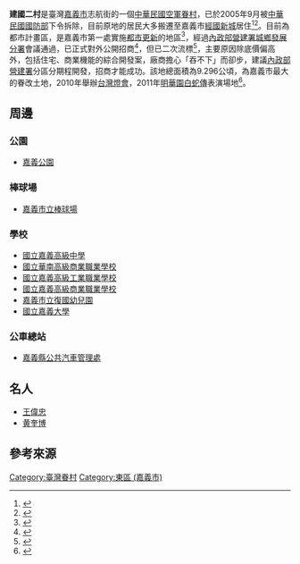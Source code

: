<!--{{Unreferenced|time=2013-08-12T14:21:30+00:00}}-->{{refimprove|time=2015-12-11}}
{{coord|23|28|41|N|120|27|41|E|display=title}}
'''建國二村'''是臺灣[[嘉義市|嘉義市]]志航街的一個[[中華民國空軍|中華民國空軍]][[眷村|眷村]]，已於2005年9月被[[中華民國國防部|中華民國國防部]]下令拆除，目前原地的居民大多搬遷至嘉義市[[經國新城|經國新城]]居住<ref>{{cite web |url= http://lov.vac.gov.tw/village/Content.aspx?i=131&c=2 |title= 憶:嘉義市「建國二村」之眷村生活 |author= 陳小鯨 |work= 〈巡回流失的足跡〉 |publisher= [[中華民國國軍退除役官兵輔導委員會|中華民國國軍退除役官兵輔導委員會]]嘉義榮民服務處 |accessdate= 2015-12-11 |archive-date= 2016-08-31 |archive-url= https://web.archive.org/web/20160831203023/http://lov.vac.gov.tw/village/Content.aspx?i=131&c=2 |dead-url= no }}</ref><ref>{{cite web |url= http://lov.vac.gov.tw/village/Content.aspx?i=161&c=2 |title= 『再話眷村』（嘉義市建國二村） |author= 李緒欣 |work= 〈巡回流失的足跡〉 |publisher= 中華民國國軍退除役官兵輔導委員會嘉義榮民服務處 |accessdate= 2015-12-11 |archive-date= 2016-08-31 |archive-url= https://web.archive.org/web/20160831204223/http://lov.vac.gov.tw/village/Content.aspx?i=161&c=2 |dead-url= no }}</ref>。目前為都市計畫區，是嘉義市第一處實施[[都市更新|都市更新]]的地區<ref>{{cite web|url=http://www.chiayi.gov.tw/web/urban/files/201108251108361.pdf|format=[[PDF|PDF]]|title=擬定嘉義市都市計畫（建國二村附近地區）土地使用分區管制要點說明書|author=|work=|publisher=嘉義市政府|date=2005-09-01|accessdate=2015-12-11|deadurl=bot: unknown|archiveurl=https://web.archive.org/web/20151222085724/http://www.chiayi.gov.tw/web/urban/files/201108251108361.pdf|archivedate=2015年12月22日|df=}}</ref>，經過[[內政部營建署城鄉發展分署|內政部營建署城鄉發展分署]]會議通過，已正式對外公開招商<ref>{{cite web| url= https://www.chinatimes.com/newspapers/20190509000641-260107?chdtv|title= 公設用地檢討 嘉市將變更31處 |date=2019-05-09|accessdate=2019-05-09}}</ref>，但已二次流標<ref>{{cite web| url= https://news.housefun.com.tw/news/article/22366961300.html| title= 吞不下　建國二村開發案再流標| date= 2014-04-08| accessdate= 2015-12-11| archive-date= 2014-04-11| archive-url= https://web.archive.org/web/20140411211330/http://news.housefun.com.tw/news/article/22366961300.html| dead-url= no}}</ref>，主要原因除底價偏高外，包括住宅、商業機能的綜合開發案，廠商擔心「吞不下」而卻步，建議[[內政部營建署|內政部營建署]]分區分期程開發，招商才能成功。該地總面積為9.296公頃，為嘉義市最大的眷改土地，2010年舉辦[[台灣燈會|台灣燈會]]，2011年[[明華園|明華園]][[白蛇傳|白蛇傳]]表演場地<ref>{{cite web |url= http://www.chiayi.gov.tw/2011web/02_news/02_detail.aspx?rid=40167 |title= 嘉義市建國二村都市計畫 市府北上招商 創造就業機會 |author= 嘉義市政府工務處 |work=  |publisher= 嘉義市政府 |date= 2013-10-15 |accessdate= 2015-12-11 |archive-date= 2016-03-05 |archive-url= https://web.archive.org/web/20160305011750/http://www.chiayi.gov.tw/2011web/02_news/02_detail.aspx?rid=40167 |dead-url= no }}</ref>。

== 周邊 ==

=== 公園 ===
*[[嘉義公園|嘉義公園]]

=== 棒球場 ===
*[[嘉義市立棒球場|嘉義市立棒球場]]

===學校===
*[[國立嘉義高級中學|國立嘉義高級中學]]
*[[國立華南高級商業職業學校|國立華南高級商業職業學校]]
*[[國立嘉義高級工業職業學校|國立嘉義高級工業職業學校]]
*[[國立嘉義高級商業職業學校|國立嘉義高級商業職業學校]]
*[[嘉義市立復國幼兒園|嘉義市立復國幼兒園]]
*[[國立嘉義大學|國立嘉義大學]]

=== 公車總站 ===
*[[嘉義縣公共汽車管理處|嘉義縣公共汽車管理處]]

== 名人 ==
*[[王偉忠|王偉忠]]
*[[黄奎博|黄奎博]]

== 參考來源 ==
{{reflist|39em|refs=
}}

[[Category:臺灣眷村|Category:臺灣眷村]]
[[Category:東區_(嘉義市)|Category:東區 (嘉義市)]]
